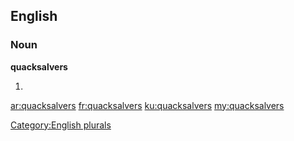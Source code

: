 ==English==

===Noun===
'''quacksalvers'''

# {{plural of|[[quacksalver]]}}

[[Category:English plurals]]

[[ar:quacksalvers]]
[[fr:quacksalvers]]
[[ku:quacksalvers]]
[[my:quacksalvers]]